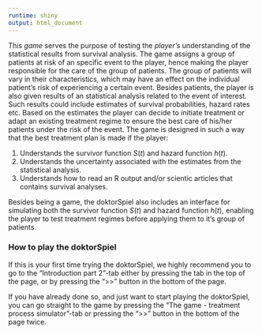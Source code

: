 ```yaml
---
runtime: shiny
output: html_document
---
```


This *game* serves the purpose of testing the *player's* understanding of the statistical results from survival analysis. The game assigns a group of patients at risk of an specific event to the player, hence making the player responsible for the care of the group of patients. The group of patients will vary in their characteristics, which may have an effect on the individual patient's risk of experiencing a certain event. Besides patients, the player is also given results of an statistical analysis related to the event of interest. Such results could include estimates of survival probabilities, hazard rates etc. Based on the estimates the player can decide to initiate treatment or adapt an existing treatment regime to ensure the best care of his/her patients under the risk of the event. The game is designed in such a way that the best treatment plan is made if the player:

1. Understands the survivor function $S(t)$ and hazard function $h(t)$.
2. Understands the uncertainty associated with the estimates from the statistical analysis.
3. Understands how to read an R output and/or scientic articles that contains survival analyses.


Besides being a game, the doktorSpiel also includes an interface for simulating both the survivor function $S(t)$ and hazard function $h(t)$, enabling the player to test treatment regimes before applying them to it's group of patients. 

### How to play the doktorSpiel

If this is your first time trying the doktorSpiel, we highly recommend you to go to the "Introduction part 2"-tab either by pressing the tab in the top of the page, or by pressing the ">>" button in the bottom of the page.

If you have already done so, and just want to start playing the doktorSpiel, you can go straight to the game by pressing the "The game - treatment process simulator"-tab or pressing the ">>" button in the bottom of the page twice. 

